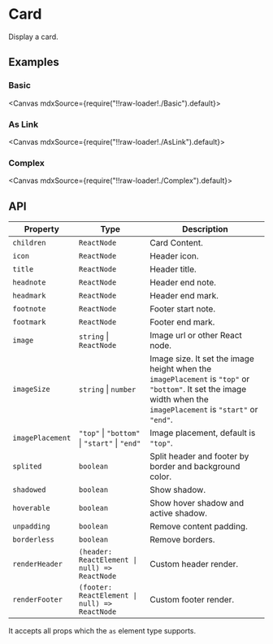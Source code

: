 
<Meta title="Views/Card" />

# Card

Display a card.

## Examples

### Basic

<Canvas mdxSource={require("!!raw-loader!./Basic").default}>
  <Story id="examples-card--basic" />
</Canvas>

### As Link

<Canvas mdxSource={require("!!raw-loader!./AsLink").default}>
  <Story id="examples-card--as-link" />
</Canvas>

### Complex

<Canvas mdxSource={require("!!raw-loader!./Complex").default}>
  <Story id="examples-card--complex" />
</Canvas>

## API

| Property         | Type                                                     | Description                                                                                                                                                       |
| ---------------- | -------------------------------------------------------- | ----------------------------------------------------------------------------------------------------------------------------------------------------------------- |
| `children`       | `ReactNode`                                              | Card Content.                                                                                                                                                     |
| `icon`           | `ReactNode`                                              | Header icon.                                                                                                                                                      |
| `title`          | `ReactNode`                                              | Header title.                                                                                                                                                     |
| `headnote`       | `ReactNode`                                              | Header end note.                                                                                                                                                  |
| `headmark`       | `ReactNode`                                              | Header end mark.                                                                                                                                                  |
| `footnote`       | `ReactNode`                                              | Footer start note.                                                                                                                                                |
| `footmark`       | `ReactNode`                                              | Footer end mark.                                                                                                                                                  |
| `image`          | `string` \| `ReactNode`                                  | Image url or other React node.                                                                                                                                    |
| `imageSize`      | `string` \| `number`                                     | Image size. It set the image height when the `imagePlacement` is `"top"` or `"bottom"`. It set the image width when the `imagePlacement` is `"start"` or `"end"`. |
| `imagePlacement` | `"top"` \| `"bottom"` \| `"start"` \| `"end"`            | Image placement, default is `"top"`.                                                                                                                              |
| `splited`        | `boolean`                                                | Split header and footer by border and background color.                                                                                                           |
| `shadowed`       | `boolean`                                                | Show shadow.                                                                                                                                                      |
| `hoverable`      | `boolean`                                                | Show hover shadow and active shadow.                                                                                                                              |
| `unpadding`      | `boolean`                                                | Remove content padding.                                                                                                                                           |
| `borderless`     | `boolean`                                                | Remove borders.                                                                                                                                                   |
| `renderHeader`   | <code>(header: ReactElement \| null) => ReactNode</code> | Custom header render.                                                                                                                                             |
| `renderFooter`   | <code>(footer: ReactElement \| null) => ReactNode</code> | Custom footer render.                                                                                                                                             |

It accepts all props which the `as` element type supports.
